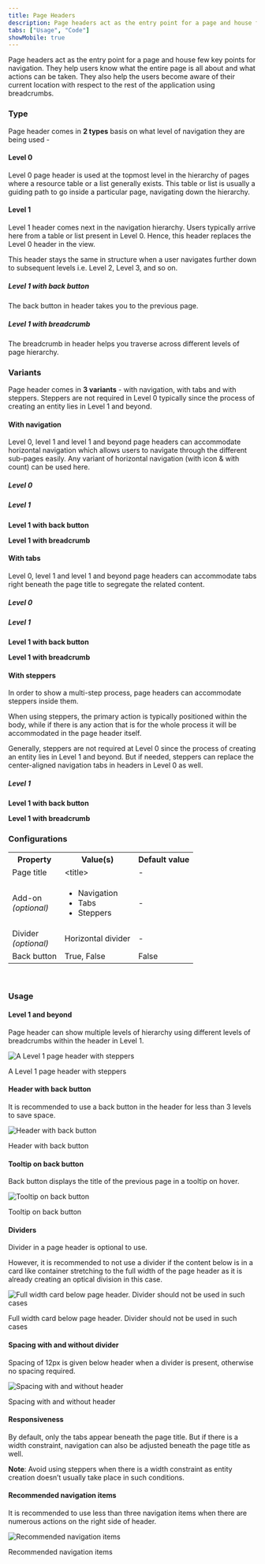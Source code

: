 ```yaml
---
title: Page Headers
description: Page headers act as the entry point for a page and house few key points for navigation.
tabs: ["Usage", "Code"]
showMobile: true
---
```


Page headers act as the entry point for a page and house few key points for navigation. They help users know what the entire page is all about and what actions can be taken. They also help the users become aware of their current location with respect to the rest of the application using breadcrumbs.

### Type
Page header comes in **2 types** basis on what level of navigation they are being used -

#### Level 0
Level 0 page header is used at the topmost level in the hierarchy of pages where a resource table or a list generally exists. This table or list is usually a guiding path to go inside a particular page, navigating down the hierarchy.
<Preview name="components-pageheader-level-0-level-0-with-navigation--level-0-with-navigation" />

#### Level 1
Level 1 header comes next in the navigation hierarchy. Users typically arrive here from a table or list present in Level 0. Hence, this header replaces the Level 0 header in the view.

This header stays the same in structure when a user navigates further down to subsequent levels i.e. Level 2, Level 3, and so on.

##### Level 1 with back button
The back button in header takes you to the previous page.

<Preview name="components-pageheader-level-1-with-back-button-with-navigation--with-navigation" />

##### Level 1 with breadcrumb
The breadcrumb in header helps you traverse across different levels of page hierarchy.

<Preview name="components-pageheader-level-1-with-breadcrumb-level-1-with-stepper--level-1-with-stepper" />

### Variants
Page header comes in **3 variants** - with navigation, with tabs and with steppers. Steppers are not required in Level 0 typically since the process of creating an entity lies in Level 1 and beyond.

#### With navigation
Level 0, level 1 and level 1 and beyond page headers can accommodate horizontal navigation which allows users to navigate through the different sub-pages easily. Any variant of horizontal navigation (with icon & with count) can be used here.

##### Level 0
<Preview name="components-pageheader-level-0-level-0-with-navigation--level-0-with-navigation" />

##### Level 1

**Level 1 with back button**
<Preview name="components-pageheader-level-1-with-back-button-with-navigation--with-navigation" />

**Level 1 with breadcrumb**
<Preview name="components-pageheader-level-1-with-breadcrumb-level-1-with-navigation--level-1-with-navigation"  />

#### With tabs
Level 0, level 1 and level 1 and beyond page headers can accommodate tabs right beneath the page title to segregate the related content.

##### Level 0
<Preview name="components-pageheader-level-0-level-0-with-filter--level-0-with-filter" />

##### Level 1

**Level 1 with back button**
<Preview name="components-pageheader-level-1-with-back-button-with-tabs--with-tabs" />

**Level 1 with breadcrumb**
<Preview name="components-pageheader-level-1-with-breadcrumb-level-1-with-filter--level-1-with-filter" />

#### With steppers
In order to show a multi-step process, page headers can accommodate steppers inside them.  

When using steppers, the primary action is typically positioned within the body, while if there is any action that is for the whole process it will be accommodated in the page header itself. 

Generally, steppers are not required at Level 0 since the process of creating an entity lies in Level 1 and beyond. But if needed, steppers can replace the center-aligned navigation tabs in headers in Level 0 as well.

##### Level 1

**Level 1 with back button**
<Preview name="components-pageheader-level-1-with-back-button-with-stepper--with-stepper" />

**Level 1 with breadcrumb**
<Preview name="components-pageheader-level-1-with-breadcrumb-level-1-with-stepper--level-1-with-stepper" />

### Configurations
<table style={{width: "100%"}}>
  <tbody>
    <tr>
      <th style={{width:"33%", textAlign: "left"}}>Property</th>
      <th style={{width:"33%", textAlign: "left"}}>Value(s)</th>
      <th style={{width:"33%", textAlign: "left"}}>Default value</th>
    </tr>
    <tr style={{verticalAlign: "top"}}>
      <td>Page title</td>
      <td>&#60;title&#62;</td>
      <td>-</td>
    </tr>
    <tr style={{verticalAlign: "top"}}>
      <td>Add-on<br/><em>(optional)</em></td>
      <td>
          <ul>
              <li>Navigation</li>
              <li>Tabs</li>
              <li>Steppers</li>
          </ul>
      </td>
      <td>-</td>
    </tr>
    <tr style={{verticalAlign: "top"}}>
      <td>Divider<br/><em>(optional)</em></td>
      <td>Horizontal divider</td>
      <td>-</td>
    </tr>
    <tr style={{verticalAlign: "top"}}>
      <td>Back button</td>
      <td>True, False</td>
      <td>False</td>
    </tr>
  </tbody>
</table>
<br/>

### Usage
#### Level 1 and beyond
Page header can show multiple levels of hierarchy using different levels of breadcrumbs within the header in Level 1.

![A Level 1 page header with steppers](./images/pageHeaders-1.png)
<Caption> A Level 1 page header with steppers </Caption>

<br/>

#### Header with back button
It is recommended to use a back button in the header for less than 3 levels to save space.

![Header with back button](./images/header-with-back-button.png)
<Caption>Header with back button</Caption>

<br/>

#### Tooltip on back button
Back button displays the title of the previous page in a tooltip on hover.

![Tooltip on back button](./images/tooltip-on-back-button.png)
<Caption>Tooltip on back button</Caption>

<br/>

#### Dividers
Divider in a page header is optional to use.

However, it is recommended to not use a divider if the content below is in a card like container stretching to the full width of the page header as it is already creating an optical division in this case.

![Full width card below page header. Divider should not be used in such cases](./images/pageHeaders-4.png)
<Caption> Full width card below page header. Divider should not be used in such cases </Caption>

<br/>

#### Spacing with and without divider
Spacing of 12px is given below header when a divider is present, otherwise no spacing required.

![Spacing with and without header](./images/spacing-with-and-without-header.png)
<Caption>Spacing with and without header</Caption>

<br/>

#### Responsiveness
By default, only the tabs appear beneath the page title. But if there is a width constraint, navigation can also be adjusted beneath the page title as well.

**Note**: Avoid using steppers when there is a width constraint as entity creation doesn’t usually take place in such conditions.

#### Recommended navigation items
It is recommended to use less than three navigation items when there are numerous actions on the right side of header.

![Recommended navigation items](./images/recommended-navigation-items.png)
<Caption>Recommended navigation items</Caption>
